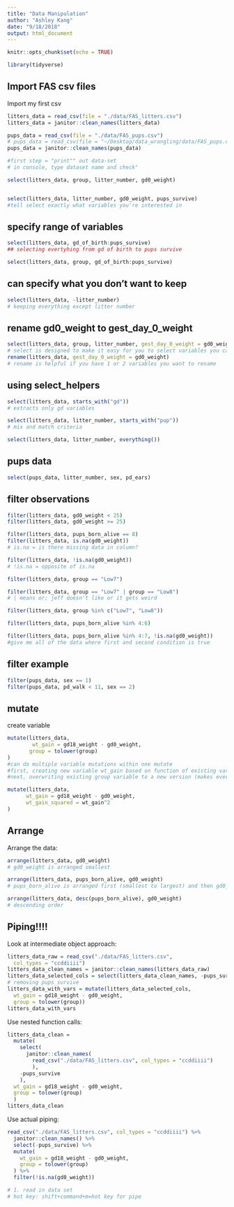 ```yaml
---
title: "Data Manipulation"
author: "Ashley Kang"
date: "9/18/2018"
output: html_document
---
```


```r
knitr::opts_chunk$set(echo = TRUE)

library(tidyverse)
```

## Import FAS csv files

Import my first csv

```r
litters_data = read_csv(file = "./data/FAS_litters.csv")
litters_data = janitor::clean_names(litters_data)

pups_data = read_csv(file = "./data/FAS_pups.csv")
# pups_data = read_csv(file = "~/Desktop/data_wrangling/data/FAS_pups.csv")
pups_data = janitor::clean_names(pups_data)

#first step = "print"" out data-set 
# in console, type dataset name and check"
```

```r
select(litters_data, group, litter_number, gd0_weight)


select(litters_data, litter_number, gd0_weight, pups_survive)
#tell select exactly what variables you're interested in
```

## specify range of variables

```r
select(litters_data, gd_of_birth:pups_survive)
## selecting evertyhing from gd of birth to pups survive

select(litters_data, group, gd_of_birth:pups_survive)
```

## can specify what you don't want to keep
```r
select(litters_data, -litter_number)
# keeping everything except litter number
```

## rename gd0_weight to gest_day_0_weight
```r
select(litters_data, group, litter_number, gest_day_0_weight = gd0_weight)
# select is designed to make it easy for you to select variables you care about
rename(litters_data, gest_day_0_weight = gd0_weight)
# rename is helpful if you have 1 or 2 variables you want to rename
```

## using select_helpers
```r
select(litters_data, starts_with("gd"))
# extracts only gd variables

select(litters_data, litter_number, starts_with("pup"))
# mix and match criteria

select(litters_data, litter_number, everything())

```

## pups data
```r
select(pups_data, litter_number, sex, pd_ears)
```

## filter observations
```r
filter(litters_data, gd0_weight < 25)
filter(litters_data, gd0_weight >= 25)

filter(litters_data, pups_born_alive == 8)
filter(litters_data, is.na(gd0_weight))
# is.na = is there missing data in column?

filter(litters_data, !is.na(gd0_weight))
# !is.na = opposite of is.na

filter(litters_data, group == "Low7")

filter(litters_data, group == "Low7" | group == "Low8")
# | means or; jeff doesn't like or it gets weird

filter(litters_data, group %in% c("Low7", "Low8"))

filter(litters_data, pups_born_alive %in% 4:6)

filter(litters_data, pups_born_alive %in% 4:7, !is.na(gd0_weight))
#give me all of the data where first and second condition is true
```

## filter example

```r
filter(pups_data, sex == 1)
filter(pups_data, pd_walk < 11, sex == 2)
```

## mutate

create variable

```r
mutate(litters_data,
        wt_gain = gd18_weight - gd0_weight,
       group = tolower(group)
)
#can do multiple variable mutations within one mutate
#first, creating new variable wt_gain based on function of existing variables
#next, overwriting existing group variable to a new version (makes everything lowercase)

mutate(litters_data,
      wt_gain = gd18_weight - gd0_weight,
      wt_gain_squared = wt_gain^2
)

```

## Arrange

Arrange the data:
```r
arrange(litters_data, gd0_weight)
# gd0_weight is arranged smallest 

arrange(litters_data, pups_born_alive, gd0_weight)
# pups_born_alive is arranged first (smallest to largest) and then gd0_weight

arrange(litters_data, desc(pups_born_alive), gd0_weight)
# descending order
```

## Piping!!!!

Look at intermediate object approach:
```r
litters_data_raw = read_csv("./data/FAS_litters.csv",
  col_types = "ccddiiii")
litters_data_clean_names = janitor::clean_names(litters_data_raw)
litters_data_selected_cols = select(litters_data_clean_names, -pups_survive)
# removing pups_survive
litters_data_with_vars = mutate(litters_data_selected_cols, 
  wt_gain = gd18_weight - gd0_weight,
  group = tolower(group))
litters_data_with_vars
```

Use nested function calls:

```r
litters_data_clean = 
  mutate(
    select(
      janitor::clean_names(
        read_csv("./data/FAS_litters.csv", col_types = "ccddiiii")
        ), 
    -pups_survive
    ),
  wt_gain = gd18_weight - gd0_weight,
  group = tolower(group)
  )
litters_data_clean
```

Use actual piping:

```r
read_csv("./data/FAS_litters.csv", col_types = "ccddiiii") %>% 
  janitor::clean_names() %>% 
  select(-pups_survive) %>% 
  mutate(
    wt_gain = gd18_weight - gd0_weight,
    group = tolower(group)
  ) %>% 
  filter(!is.na(gd0_weight))

# 1. read in data set
# hot key: shift+command+m=hot key for pipe
```

